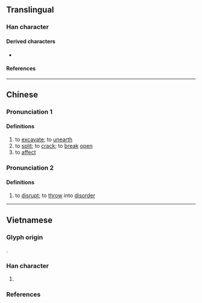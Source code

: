 {{also|𢪏|拍}}
{{character info/new}}
==Translingual==

===Han character===
{{Han char|rn=64|rad=手|as=04|sn=7|four=56000|canj=QA|ids=⿰扌日}}

====Derived characters====
* {{l|mul|𫽑}}

====References====
{{Han ref|kx=0420.160|dkj=11870|dj=0767.180|hdz=31837.020|uh=6287}}

----

==Chinese==
{{zh-forms|alt=𢪏}}

===Pronunciation 1===
{{zh-pron
|m=hú
|c=wat6
|mc=y
|oc=
|ma=
|cat=v
}}

====Definitions====
{{zh-hanzi}}

# to [[excavate]]; to [[unearth]]
# to [[split]]; to [[crack]]; to [[break]] [[open]]
# to [[affect]]

===Pronunciation 2===
{{zh-pron
|m=gǔ
|c=
|ma=
|cat=v
}}

====Definitions====
{{zh-hanzi}}

# to [[disrupt]]; to [[throw]] into [[disorder]]

----

==Vietnamese==

===Glyph origin===
{{Han compound|扌#Vietnamese|日#Vietnamese|c1=s|c2=p|t1=hand|tr2={{vi-l|nhật}}|ls=psc}}.

===Han character===
{{vi-readings|rs=手04
|nom=nhặt-tdcndg;tdcntd;gdhn, nhắc-tdcntd, lặt-gdhn, vớt-gdhn
}}

# {{Nom form of|nhặt|to [[pick up]]}}

===References===
<references/>